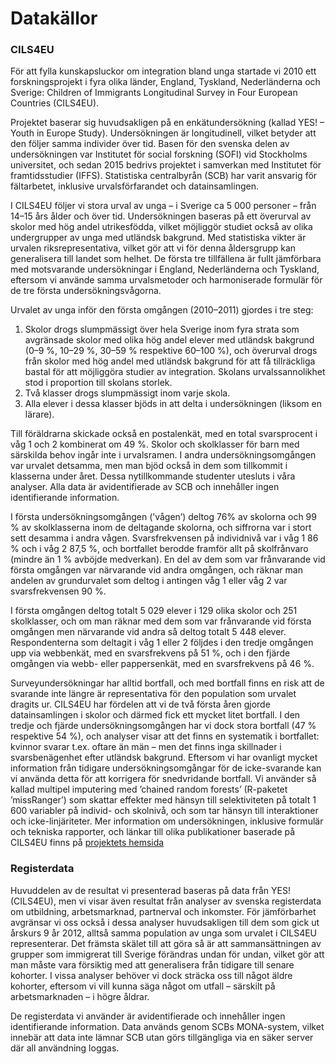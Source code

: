 # Datakällor {-}

### CILS4EU {-}

För att fylla kunskapsluckor om integration bland unga startade vi 2010 ett forskningsprojekt i fyra olika länder, England, Tyskland, Nederländerna och Sverige: Children of Immigrants Longitudinal Survey in Four European Countries (CILS4EU).

Projektet baserar sig huvudsakligen på en enkätundersökning (kallad YES! – Youth in Europe Study). Undersökningen är longitudinell, vilket betyder att den följer samma individer över tid. Basen för den svenska delen av undersökningen var Institutet för social forskning (SOFI) vid Stockholms universitet, och sedan 2015 bedrivs projektet i samverkan med Institutet för framtidsstudier (IFFS). Statistiska centralbyrån (SCB) har varit ansvarig för fältarbetet, inklusive urvalsförfarandet och datainsamlingen.

I CILS4EU följer vi stora urval av unga – i Sverige ca 5 000 personer – från 14–15 års ålder och över tid. Undersökningen baseras på ett överurval av skolor med hög andel utrikesfödda, vilket möjliggör studiet också av olika undergrupper av unga med utländsk bakgrund. Med statistiska vikter är urvalen riksrepresentativa, vilket gör att vi för denna åldersgrupp kan generalisera till landet som helhet. De första tre tillfällena är fullt jämförbara med motsvarande undersökningar i England, Nederländerna och Tyskland, eftersom vi använde samma urvalsmetoder och harmoniserade formulär för de tre första undersökningsvågorna.

Urvalet av unga inför den första omgången (2010–2011) gjordes i tre steg:
 
 1. Skolor drogs slumpmässigt över hela Sverige inom fyra strata som avgränsade skolor med olika hög andel elever med utländsk bakgrund (0–9 %, 10–29 %, 30–59 % respektive 60–100 %), och överurval drogs från skolor med hög andel med utländsk bakgrund för att få tillräckliga bastal för att möjliggöra studier av integration. Skolans urvalssannolikhet stod i proportion till skolans storlek.
 2. Två klasser drogs slumpmässigt inom varje skola.
 3. Alla elever i dessa klasser bjöds in att delta i undersökningen (liksom en lärare).

Till föräldrarna skickade också en postalenkät, med en total svarsprocent i våg 1 och 2 kombinerat om 49 %. 
Skolor och skolklasser för barn med särskilda behov ingår inte i urvalsramen. I andra undersökningsomgången var urvalet detsamma, men man bjöd också in dem som tillkommit i klasserna under året. Dessa nytillkommande studenter utesluts i våra analyser. Alla data är avidentifierade av SCB och innehåller ingen identifierande information.

I första undersökningsomgången (’vågen’) deltog 76% av skolorna och 99 % av skolklasserna inom de deltagande skolorna, och siffrorna var i stort sett desamma i andra vågen. Svarsfrekvensen på individnivå var i våg 1 86 % och i våg 2 87,5 %, och bortfallet berodde framför allt på skolfrånvaro (mindre än 1 % avböjde medverkan). En del av dem som var frånvarande vid första omgången var närvarande vid andra omgången, och räknar man andelen av grundurvalet som deltog i antingen våg 1 eller våg 2 var svarsfrekvensen 90 %. 

I första omgången deltog totalt 5 029 elever i 129 olika skolor och 251 skolklasser, och om man räknar med dem som var frånvarande vid första omgången men närvarande vid andra så deltog totalt 5 448 elever. Respondenterna som deltagit i våg 1 eller 2 följdes i den tredje omgången upp via webbenkät, med en svarsfrekvens på 51 %, och i den fjärde omgången via webb- eller pappersenkät, med en svarsfrekvens på 46 %.

Surveyundersökningar har alltid bortfall, och med bortfall finns en risk att de svarande inte längre är representativa för den population som urvalet dragits ur. CILS4EU har fördelen att vi de två första åren gjorde datainsamlingen i skolor och därmed fick ett mycket litet bortfall. I den tredje och fjärde undersökningsomgången har vi dock stora bortfall (47 % respektive 54 %), och analyser visar att det finns en systematik i bortfallet: kvinnor svarar t.ex. oftare än män – men det finns inga skillnader i svarsbenägenhet efter utländsk bakgrund.
Eftersom vi har ovanligt mycket information från tidigare undersökningsomgångar för de icke-svarande kan vi använda detta för att korrigera för snedvridande bortfall. Vi använder så kallad multipel imputering med ’chained random forests’ (R-paketet ’missRanger’) som skattar effekter med hänsyn till selektiviteten på totalt 1 600 variabler på individ- och skolnivå, och som tar hänsyn till interaktioner och icke-linjäriteter. 
Mer information om undersökningen, inklusive formulär och tekniska rapporter, och länkar till olika publikationer baserade på CILS4EU finns på [projektets hemsida](https://www.cils4.eu)

### Registerdata {-}

Huvuddelen av de resultat vi presenterad baseras på data från YES! (CILS4EU), men vi visar även resultat från analyser av svenska registerdata om utbildning, arbetsmarknad, partnerval och inkomster. För jämförbarhet avgränsar vi oss också i dessa analyser huvudsakligen till dem som gick ut årskurs 9 år 2012, alltså samma population av unga som urvalet i CILS4EU representerar. Det främsta skälet till att göra så är att sammansättningen av grupper som immigrerat till Sverige förändras undan för undan, vilket gör att man måste vara försiktig med att generalisera från tidigare till senare kohorter. I vissa analyser behöver vi dock sträcka oss till något äldre kohorter, eftersom vi vill kunna säga något om utfall – särskilt på arbetsmarknaden – i högre åldrar.

De registerdata vi använder är avidentifierade och innehåller ingen identifierande information. Data används genom SCBs MONA-system, vilket innebär att data inte lämnar SCB utan görs tillgängliga via en säker server där all användning loggas. 
